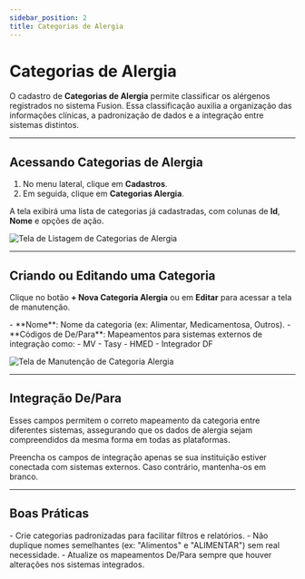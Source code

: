 ```yaml
---
sidebar_position: 2
title: Categorias de Alergia
---
```



# Categorias de Alergia

O cadastro de **Categorias de Alergia** permite classificar os alérgenos registrados no sistema Fusion. Essa classificação auxilia a organização das informações clínicas, a padronização de dados e a integração entre sistemas distintos.

---

## Acessando Categorias de Alergia

1. No menu lateral, clique em **Cadastros**.
2. Em seguida, clique em **Categorias Alergia**.

A tela exibirá uma lista de categorias já cadastradas, com colunas de **Id**, **Nome** e opções de ação.

![Tela de Listagem de Categorias de Alergia](/img/lista_cat_alergias.png)

---

## Criando ou Editando uma Categoria

Clique no botão **+ Nova Categoria Alergia** ou em **Editar** para acessar a tela de manutenção.

<Admonition type="info" title="Campos disponíveis">
- **Nome**: Nome da categoria (ex: Alimentar, Medicamentosa, Outros).
- **Códigos de De/Para**: Mapeamentos para sistemas externos de integração como:
  - MV
  - Tasy
  - HMED
  - Integrador DF
</Admonition>

![Tela de Manutenção de Categoria Alergia](/img/edit_cat_alergias.png)

---

## Integração De/Para

Esses campos permitem o correto mapeamento da categoria entre diferentes sistemas, assegurando que os dados de alergia sejam compreendidos da mesma forma em todas as plataformas.

<Admonition type="tip" title="Importância do De/Para">
Preencha os campos de integração apenas se sua instituição estiver conectada com sistemas externos. Caso contrário, mantenha-os em branco.
</Admonition>

---

## Boas Práticas

<Admonition type="success" title="Recomendações de uso">
- Crie categorias padronizadas para facilitar filtros e relatórios.
- Não duplique nomes semelhantes (ex: "Alimentos" e "ALIMENTAR") sem real necessidade.
- Atualize os mapeamentos De/Para sempre que houver alterações nos sistemas integrados.
</Admonition>

